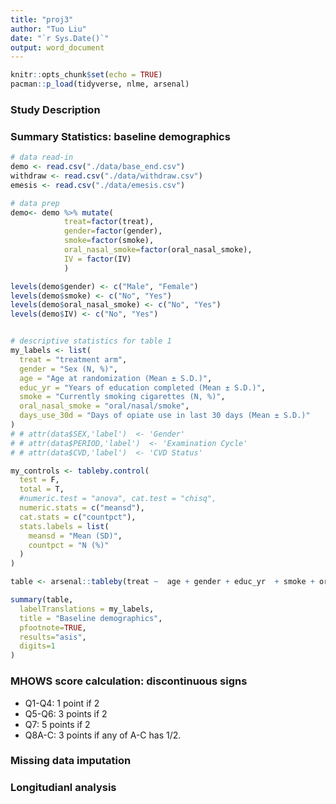```yaml
---
title: "proj3"
author: "Tuo Liu"
date: "`r Sys.Date()`"
output: word_document
---
```


```r
knitr::opts_chunk$set(echo = TRUE)
pacman::p_load(tidyverse, nlme, arsenal)
```

### Study Description


### Summary Statistics: baseline demographics
```r
# data read-in
demo <- read.csv("./data/base_end.csv")
withdraw <- read.csv("./data/withdraw.csv")
emesis <- read.csv("./data/emesis.csv")
```

```r
# data prep
demo<- demo %>% mutate(
            treat=factor(treat),
            gender=factor(gender),
            smoke=factor(smoke),
            oral_nasal_smoke=factor(oral_nasal_smoke),
            IV = factor(IV)
            )

levels(demo$gender) <- c("Male", "Female")
levels(demo$smoke) <- c("No", "Yes")
levels(demo$oral_nasal_smoke) <- c("No", "Yes")
levels(demo$IV) <- c("No", "Yes")


# descriptive statistics for table 1
my_labels <- list(
  treat = "treatment arm",
  gender = "Sex (N, %)",
  age = "Age at randomization (Mean ± S.D.)",
  educ_yr = "Years of education completed (Mean ± S.D.)",
  smoke = "Currently smoking cigarettes (N, %)",
  oral_nasal_smoke = "oral/nasal/smoke",
  days_use_30d = "Days of opiate use in last 30 days (Mean ± S.D.)"
)
# # attr(data$SEX,'label')  <- 'Gender'
# # attr(data$PERIOD,'label')  <- 'Examination Cycle'
# # attr(data$CVD,'label')  <- 'CVD Status'

my_controls <- tableby.control(
  test = F,
  total = T,
  #numeric.test = "anova", cat.test = "chisq",
  numeric.stats = c("meansd"),
  cat.stats = c("countpct"),
  stats.labels = list(
    meansd = "Mean (SD)",
    countpct = "N (%)"
  )
)

table <- arsenal::tableby(treat ~  age + gender + educ_yr  + smoke + oral_nasal_smoke + IV + days_use_30d, data = demo, control = my_controls)

summary(table,
  labelTranslations = my_labels,
  title = "Baseline demographics",
  pfootnote=TRUE,
  results="asis",
  digits=1
)
```



### MHOWS score calculation: discontinuous signs  
- Q1-Q4: 1 point if 2
- Q5-Q6: 3 points if 2
- Q7: 5 points if 2
- Q8A-C: 3 points if any of A-C has 1/2.

### Missing data imputation

### Longitudianl analysis







